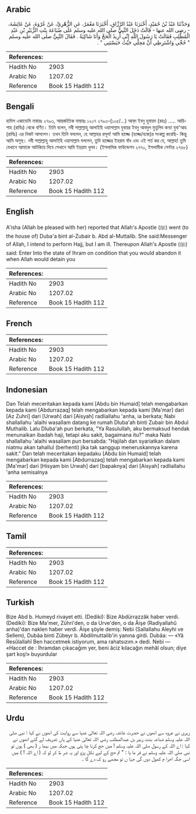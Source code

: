 ## Arabic


<div dir="rtl" lang="ar" style={{fontSize:'larger',backgroundColor:'#f8f9fa',padding:20}}>
وَحَدَّثَنَا عَبْدُ بْنُ حُمَيْدٍ، أَخْبَرَنَا عَبْدُ الرَّزَّاقِ، أَخْبَرَنَا مَعْمَرٌ، عَنِ الزُّهْرِيِّ، عَنْ عُرْوَةَ، عَنْ عَائِشَةَ، - رضى الله عنها - قَالَتْ دَخَلَ النَّبِيُّ صلى الله عليه وسلم عَلَى ضُبَاعَةَ بِنْتِ الزُّبَيْرِ بْنِ عَبْدِ الْمُطَّلِبِ فَقَالَتْ يَا رَسُولَ اللَّهِ إِنِّي أُرِيدُ الْحَجَّ وَأَنَا شَاكِيَةٌ ‏.‏ فَقَالَ النَّبِيُّ صلى الله عليه وسلم ‏ "‏ حُجِّي وَاشْتَرِطِي أَنَّ مَحِلِّي حَيْثُ حَبَسْتَنِي ‏"‏ ‏.‏
</div>
<div style={{backgroundColor:'#f8f9fa',padding:20, marginBottom: 10}}><table> <thead> <tr> <th>References:</th> <th></th> </tr> </thead> <tbody><tr><td>Hadith No</td><td>2903</td></tr><tr><td>Arabic No</td><td>1207.02</td></tr><tr><td>Reference</td><td>Book 15 Hadith 112</td></tr></tbody></table></div>

## Bengali


<div dir="ltr" lang="bn" style={{fontSize:'larger',backgroundColor:'#f8f9fa',padding:20}}>
হাদিস একাডেমি নাম্বারঃ ২৭৯৩, আন্তর্জাতিক নাম্বারঃ ১২০৭ ২৭৯৩-(১০৫/...) আব্‌দ ইবনু হুমায়দ (রহঃ) ..... আয়িশাহ (রাযিঃ) থেকে বর্ণিত। তিনি বলেন, নবী সাল্লাল্লাহু আলাইহি ওয়াসাল্লাম যুবায়র ইবনু আবদুল মুত্ত্বলিব কন্যা যুবা'আহ (রাযিঃ) এর নিকট আসলেন। তখন তিনি বললেন, হে আল্লাহর রসূল! আমি হাজ্জে (হজ্জে/হজে)র সংকল্প করেছি- কিন্তু আমি অসুস্থ। নবী সাল্লাল্লাহু আলাইহি ওয়াসাল্লাম বললেন, তুমি হাজ্জের ইহরাম বাঁধ এবং এই শর্ত কর যে, আল্লাহ! তুমি যেখানে আমাকে আটকিয়ে দিবে সেখানে আমি ইহরাম খুলব। (ইসলামিক ফাউন্ডেশন ২৭৭০, ইসলামীক সেন্টার ২৭৬৮)
</div>
<div style={{backgroundColor:'#f8f9fa',padding:20, marginBottom: 10}}><table> <thead> <tr> <th>References:</th> <th></th> </tr> </thead> <tbody><tr><td>Hadith No</td><td>2903</td></tr><tr><td>Arabic No</td><td>1207.02</td></tr><tr><td>Reference</td><td>Book 15 Hadith 112</td></tr></tbody></table></div>

## English


<div dir="ltr" lang="en" style={{fontSize:'larger',backgroundColor:'#f8f9fa',padding:20}}>
A'isha (Allah be pleased with her) reported that Allah's Apostle (ﷺ) went (to the house of) Duba'a bint al-Zubair b. Abd al-Muttalib. She said:Messenger of Allah, I intend to perform Hajj, but I am ill. Thereupon Allah's Apostle (ﷺ) said: Enter Into the state of Ihram on condition that you would abandon it when Allah would detain you
</div>
<div style={{backgroundColor:'#f8f9fa',padding:20, marginBottom: 10}}><table> <thead> <tr> <th>References:</th> <th></th> </tr> </thead> <tbody><tr><td>Hadith No</td><td>2903</td></tr><tr><td>Arabic No</td><td>1207.02</td></tr><tr><td>Reference</td><td>Book 15 Hadith 112</td></tr></tbody></table></div>

## French


<div dir="ltr" lang="fr" style={{fontSize:'larger',backgroundColor:'#f8f9fa',padding:20}}>

</div>
<div style={{backgroundColor:'#f8f9fa',padding:20, marginBottom: 10}}><table> <thead> <tr> <th>References:</th> <th></th> </tr> </thead> <tbody><tr><td>Hadith No</td><td>2903</td></tr><tr><td>Arabic No</td><td>1207.02</td></tr><tr><td>Reference</td><td>Book 15 Hadith 112</td></tr></tbody></table></div>

## Indonesian


<div dir="ltr" lang="id" style={{fontSize:'larger',backgroundColor:'#f8f9fa',padding:20}}>
Dan Telah meceritakan kepada kami [Abdu bin Humaid] telah mengabarkan kepada kami [Abdurrazaq] telah mengabarkan kepada kami [Ma'mar] dari [Az Zuhri] dari [Urwah] dari [Aisyah] radliallahu 'anha, ia berkata; Nabi shallallahu 'alaihi wasallam datang ke rumah Dluba'ah binti Zubair bin Abdul Muthalib. Lalu Dluba'ah pun berkata, "Ya Rasulullah, aku bermaksud hendak menunaikan ibadah haji, tetapi aku sakit, bagaimana itu?" maka Nabi shallallahu 'alaihi wasallam pun bersabda: "Hajilah dan syariatkan dalam niatmu akan tahallul (berhenti) jika tak sanggup meneruskannya karena sakit." Dan telah meceritakan kepadaku [Abdu bin Humaid] telah mengabarkan kepada kami [Abdurrazaq] telah mengabarkan kepada kami [Ma'mar] dari [Hisyam bin Urwah] dari [bapaknya] dari [Aisyah] radliallahu 'anha semisalnya
</div>
<div style={{backgroundColor:'#f8f9fa',padding:20, marginBottom: 10}}><table> <thead> <tr> <th>References:</th> <th></th> </tr> </thead> <tbody><tr><td>Hadith No</td><td>2903</td></tr><tr><td>Arabic No</td><td>1207.02</td></tr><tr><td>Reference</td><td>Book 15 Hadith 112</td></tr></tbody></table></div>

## Tamil


<div dir="ltr" lang="ta" style={{fontSize:'larger',backgroundColor:'#f8f9fa',padding:20}}>

</div>
<div style={{backgroundColor:'#f8f9fa',padding:20, marginBottom: 10}}><table> <thead> <tr> <th>References:</th> <th></th> </tr> </thead> <tbody><tr><td>Hadith No</td><td>2903</td></tr><tr><td>Arabic No</td><td>1207.02</td></tr><tr><td>Reference</td><td>Book 15 Hadith 112</td></tr></tbody></table></div>

## Turkish


<div dir="ltr" lang="tr" style={{fontSize:'larger',backgroundColor:'#f8f9fa',padding:20}}>
Bize Abd b. Humeyd rivayet etti. (Dediki): Bize Abdürrazzâk haber verdi. (Dediki): Bize Ma'mer, Zühri'den, o da Urve'den, o da Âişe (Radiyallahû anha)'dan naklen haber verdi. Âişe şöyle demiş: Nebi (Sallallahu Aleyhi ve Sellem), Dubâa binti Zübeyr b. Abdilmuttalib'in yanına girdi. Dubâa: — «Yâ Resûlallahî Ben haccetmek istiyorum, ama rahatsızım.» dedi. Nebi — «Haccet de : İhramdan çıkacağım yer, beni âciz kılacağın mehâl olsun; diye şart koş!» buyurdular
</div>
<div style={{backgroundColor:'#f8f9fa',padding:20, marginBottom: 10}}><table> <thead> <tr> <th>References:</th> <th></th> </tr> </thead> <tbody><tr><td>Hadith No</td><td>2903</td></tr><tr><td>Arabic No</td><td>1207.02</td></tr><tr><td>Reference</td><td>Book 15 Hadith 112</td></tr></tbody></table></div>

## Urdu


<div dir="rtl" lang="ur" style={{fontSize:'larger',backgroundColor:'#f8f9fa',padding:20}}>
زہری نے عروہ سے انھوں نے حضرت عائشہ رضی اللہ تعالیٰ عنہا سے روایت کی انھوں نے کہا : نبی صلی اللہ علیہ وسلم ضباعہ بنت زبیر بن عبدالمطلب رضی اللہ تعالیٰ عنہا کے ہاں تشریف لے گئے انھوں نے کہا : اے اللہ کے رسول صلی اللہ علیہ وسلم ! میں حج کرنا چا ہتی ہوں جبکہ میں بیما ر ( بھی ) ہوں تو نبی صلی اللہ علیہ وسلم نے فر ما یا : " تم حج کے لیے نکل پڑو اور یہ شر ط کر لو کہ ( اے اللہ ! ) میں اسی جگہ احرا م کھول دوں گی جہا ں تو مجھے رو ک دے گا ۔
</div>
<div style={{backgroundColor:'#f8f9fa',padding:20, marginBottom: 10}}><table> <thead> <tr> <th>References:</th> <th></th> </tr> </thead> <tbody><tr><td>Hadith No</td><td>2903</td></tr><tr><td>Arabic No</td><td>1207.02</td></tr><tr><td>Reference</td><td>Book 15 Hadith 112</td></tr></tbody></table></div>